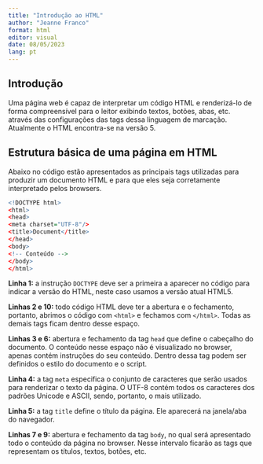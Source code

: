 ---
title: "Introdução ao HTML"
author: "Jeanne Franco"
format: html
editor: visual
date: 08/05/2023
lang: pt
---

## Introdução

Uma página web é capaz de interpretar um código HTML e renderizá-lo de forma compreensível para o leitor exibindo textos, botões, abas, etc. através das configurações das tags dessa linguagem de marcação. Atualmente o HTML encontra-se na versão 5.

## Estrutura básica de uma página em HTML

Abaixo no código estão apresentados as principais tags utilizadas para produzir um documento HTML e para que eles seja corretamente interpretado pelos browsers.

``` r
<!DOCTYPE html>
<html>
<head>
<meta charset="UTF-8"/>
<title>Document</title>
</head>
<body>
<!-- Conteúdo -->
</body>
</html>
```

**Linha 1:** a instrução `DOCTYPE` deve ser a primeira a aparecer no código para indicar a versão do HTML, neste caso usamos a versão atual HTML5.

**Linhas 2 e 10:** todo código HTML deve ter a abertura e o fechamento, portanto, abrimos o código com `<html>` e fechamos com `</html>`. Todas as demais tags ficam dentro desse espaço.

**Linhas 3 e 6:** abertura e fechamento da tag `head` que define o cabeçalho do documento. O conteúdo nesse espaço não é visualizado no browser, apenas contém instruções do seu conteúdo. Dentro dessa tag podem ser definidos o estilo do documento e o script.

**Linha 4:** a tag `meta` especifica o conjunto de caracteres que serão usados para renderizar o texto da página. O UTF-8 contém todos os caracteres dos padrões Unicode e ASCII, sendo, portanto, o mais utilizado.

**Linha 5:** a tag `title` define o título da página. Ele aparecerá na janela/aba do navegador.

**Linhas 7 e 9:** abertura e fechamento da tag `body`, no qual será apresentado todo o conteúdo da página no browser. Nesse intervalo ficarão as tags que representam os títulos, textos, botões, etc.
